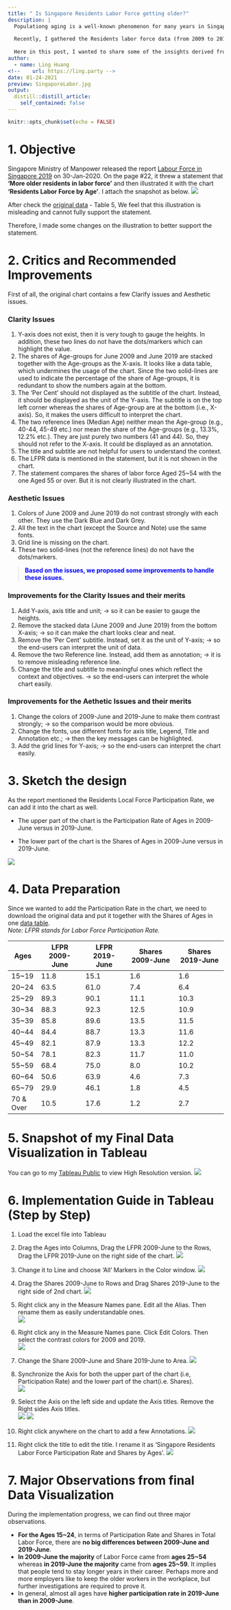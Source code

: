 ```yaml
---
title: " Is Singapore Residents Labor Force getting older?"
description: |
  Populationg aging is a well-known phenomenon for many years in Singapore. But how does it affect the labor force market? 
  
  Recently, I gathered the Residents labor force data (from 2009 to 2019) from Singapore Ministry of Manpower website. 
  
  Here in this post, I wanted to share some of the insights derived from my data visualization. In my data visualization, I compared the residents Labor Force Participation Rate in 2009 with that in 2019. Besides, I compared the Shares of different Age Groups in the labor market in 2009 and in 2019. The tool I used is Tableau.
author:
  - name: Ling Huang
<!--    url: https://ling.party -->
date: 01-24-2021
preview: SingaporeLabor.jpg
output:
  distill::distill_article:
    self_contained: false
---
```



```r
knitr::opts_chunk$set(echo = FALSE)
```


# 1. Objective

Singapore Ministry of Manpower released the report [Labour Force in Singapore 2019](https://stats.mom.gov.sg/Pages/Labour-Force-In-Singapore-2019.aspx) on 30-Jan-2020. On the page #22, it threw a statement that **'More older residents in labor force'** and then illustrated it with the chart **'Residents Labor Force by Age'**. I attach the snapshot as below.
![](report.png)

After check the [original data](https://stats.mom.gov.sg/Pages/Labour-Force-Tables2019.aspx) - Table 5, We feel that this illustration is misleading and cannot fully support the statement.

Therefore, I made some changes on the illustration to better support the statement.

# 2. Critics and Recommended Improvements

First of all, the original chart contains a few Clarify issues and Aesthetic issues.

### Clarity Issues
1.  Y-axis does not exist, then it is very tough to gauge the heights. In addition, these two lines do not have the dots/markers which can highlight the value.  
2.  The shares of Age-groups for June 2009 and June 2019 are stacked together with the Age-groups as the X-axis. It looks like a data table, which undermines the usage of the chart. Since the two solid-lines are used to indicate the percentage of the share of Age-groups, it is redundant to show the numbers again at the bottom.  
3.  The 'Per Cent' should not displayed as the subtitle of the chart. Instead, it should be displayed as the unit of the Y-axis. The subtitle is on the top left corner whereas the shares of Age-group are at the bottom (i.e., X-axis). So, it makes the users difficult to interpret the chart.  
4.  The two reference lines (Median Age) neither mean the Age-group (e.g., 40-44, 45-49 etc.) nor mean the share of the Age-groups (e.g., 13.3%, 12.2% etc.). They are just purely two numbers (41 and 44). So, they should not refer to the X-axis. It could be displayed as an annotation.  
5.  The title and subtitle are not helpful for users to understand the context.  
6.  The LFPR data is mentioned in the statement, but it is not shown in the chart.  
7.  The statement compares the shares of labor force Aged 25~54 with the one Aged 55 or over. But it is not clearly illustrated in the chart. 

### Aesthetic Issues  
1.  Colors of June 2009 and June 2019 do not contrast strongly with each other. They use the Dark Blue and Dark Grey.  
2.  All the text in the chart (except the Source and Note) use the same fonts.  
3.  Grid line is missing on the chart.  
4.  These two solid-lines (not the reference lines) do not have the dots/markers.  

> <span style="color:blue">**Based on the issues, we proposed some improvements to handle these issues.** </span>

### Improvements for the Clarity Issues and their merits
1.	Add Y-axis, axis title and unit; -> so it can be easier to gauge the heights.
2.	Remove the stacked data (June 2009 and June 2019) from the bottom X-axis; -> so it can make the chart looks clear and neat.
3.	Remove the 'Per Cent' subtitle. Instead, set it as the unit of Y-axis; -> so the end-users can interpret the unit of data.
4.	Remove the two Reference line. Instead, add them as annotation; -> it is to remove misleading reference line.
5.	Change the title and subtitle to meaningful ones which reflect the context and objectives. -> so the end-users can interpret the whole chart easily.


### Improvements for the Aethetic Issues and their merits
1.	Change the colors of 2009-June and 2019-June to make them contrast strongly; -> so the comparison would be more obvious.
2.	Change the fonts, use different fonts for axis title, Legend, Title and Annotation etc.; -> then the key messages can be highlighted.
3.	Add the grid lines for Y-axis; -> so the end-users can interpret the chart easily.

# 3. Sketch the design

As the report mentioned the Residents Local Force Participation Rate, we can add it into the chart as well.  

- The upper part of the chart is the Participation Rate of Ages in 2009-June versus in 2019-June. 

- The lower part of the chart is the Shares of Ages in 2009-June versus in 2019-June.  

![](sketch.jpg)

# 4. Data Preparation
Since we wanted to add the Participation Rate in the chart, we need to download the original data and put it together with the Shares of Ages in one [data table](./LFPRandSharesByAges.xlsx).  
_Note: LFPR stands for Labor Force Participation Rate._

| Ages      	| LFPR 2009-June 	| LFPR 2019-June 	| Shares 2009-June 	| Shares 2019-June 	|
|-----------	|----------------	|----------------	|------------------	|------------------	|
| 15~19     	|           11.8 	|           15.1 	|              1.6 	|              1.6 	|
| 20~24     	|           63.5 	|           61.0 	|              7.4 	|              6.4 	|
| 25~29     	|           89.3 	|           90.1 	|             11.1 	|             10.3 	|
| 30~34     	|           88.3 	|           92.3 	|             12.5 	|             10.9 	|
| 35~39     	|           85.8 	|           89.6 	|             13.5 	|             11.5 	|
| 40~44     	|           84.4 	|           88.7 	|             13.3 	|             11.6 	|
| 45~49     	|           82.1 	|           87.9 	|             13.3 	|             12.2 	|
| 50~54     	|           78.1 	|           82.3 	|             11.7 	|             11.0 	|
| 55~59     	|           68.4 	|           75.0 	|              8.0 	|             10.2 	|
| 60~64     	|           50.6 	|           63.9 	|              4.6 	|              7.3 	|
| 65~79     	|           29.9 	|           46.1 	|              1.8 	|              4.5 	|
| 70 & Over 	|           10.5 	|           17.6 	|              1.2 	|              2.7 	|

# 5. Snapshot of my Final Data Visualization in Tableau
You can go to my [Tableau Public](https://public.tableau.com/profile/hngling#!/vizhome/Makeover1_LH/Sheet1) to view High Resolution version.
![](FinalChart.png)


# 6. Implementation Guide in Tableau (Step by Step)

1.    Load the excel file into Tableau
2.    Drag the Ages into Columns, Drag the LFPR 2009-June to the Rows, Drag the LFPR 2019-June on the right side of the chart.
![](images/2.png)
3.    Change it to Line and choose 'All' Markers in the Color window.
![](images/3.png)
4.    Drag the Shares 2009-June to Rows and Drag Shares 2019-June to the right side of 2nd chart.
![](images/4.png)
5.    Right click any in the Measure Names pane. Edit all the Alias. Then rename them as easily understandable ones.  
![](images/5.png)

6.    Right click any in the Measure Names pane. Click Edit Colors. Then select the contrast colors for 2009 and 2019.  
![](images/6.png)

7.    Change the Share 2009-June and Share 2019-June to Area.
![](images/7.png)

8.    Synchronize the Axis for both the upper part of the chart (i.e, Participation Rate) and the lower part of the chart(i.e. Shares).  
![](images/8.png)

9.    Select the Axis on the left side and update the Axis titles. Remove the Right sides Axis titles.  
![](images/9.png)
![](images/10.png)

10.   Right click anywhere on the chart to add a few Annotations.
![](images/12.png)
11.   Right click the title to edit the title. I rename it as 'Singapore Residents Labor Force Participation Rate and Shares by Ages'.
![](images/13.png)

# 7. Major Observations from final Data Visualization

During the implementation progress, we can find out three major observations.

- **For the Ages 15~24**, in terms of Participation Rate and Shares in Total Labor Force, there are **no big differences between 2009-June and 2019-June**.
- **In 2009-June the majority** of Labor Force came from **ages 25~54** whereas **in 2019-June the majority** came from **ages 25~59**. It implies that people tend to stay longer years in their career. Perhaps more and more employers like to keep the older workers in the workplace, but further investigations are required to prove it.
- In general, almost all ages have **higher participation rate in 2019-June than in 2009-June**.









